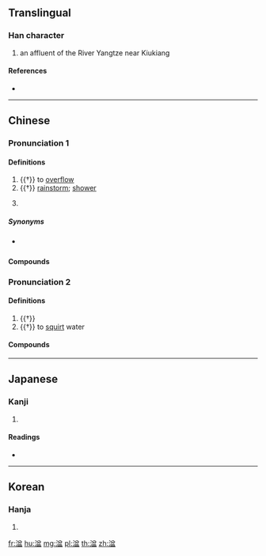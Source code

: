 {{character info/new}}
==Translingual==

===Han character===
{{Han char|rn=85|rad=水|as=09|sn=12|four=38117|canj=ECST}}

# an affluent of the River Yangtze near Kiukiang

====References====
* {{Han ref|kx=0636.320|dkj=17832|dj=1044.020|hdz=31682.060|uh=6E53|ud=28243|bh=DA4B|bd=55883}}

----

==Chinese==
{{zh-forms}}

===Pronunciation 1===
{{zh-pron
|m=pén
|m-s=pen2
|c=pun4
|h=pfs=phùn;gd=pun1
|x=ben2
|mc=1
|oc=2
|cat=v,n,pn
}}

====Definitions====
{{zh-hanzi}}

# {{†}} {{lb|zh|Southwestern Mandarin|dialectal|_|Gan|Hakka|dialectal|_|Jin|Xiang|of water|etc.}} to [[overflow]]
# {{†}} [[rainstorm]]; [[shower]]
# {{lb|zh|historical}} {{zh-altname|龍開河}}

=====Synonyms=====
* {{sense|to overflow}} {{qualifier|Standard Mandarin}} {{zh-l|溢出}}

====Compounds====
{{zh-der|湓出|湓溢|湓涌}}

===Pronunciation 2===
{{zh-pron
|m=pèn
|mc=3+2
|oc=1+3
|cat=adv,v
}}

====Definitions====
{{zh-hanzi}}

# {{†}} {{lb|zh|onomatopoeia}} {{n-g|The sound of water.}}
# {{†}} to [[squirt]] water

====Compounds====
{{zh-der|湓流}}

----

==Japanese==

===Kanji===
{{ja-kanji|grade=|rs=水09}}

# {{defn|lang=ja|sort=水09}}

====Readings====
* {{ja-readings|on=[[ほん]] (hon), [[ふん]] (fun), [[ぼん]] (bon)|kun=[[あふれる]] (afureru)}}

----

==Korean==

===Hanja===
{{ko-hanja|hangeul=분|eumhun=|rv=bun|mr=pun|y=pun}}

# {{defn|lang=ko|sort=水09}}

[[fr:湓]]
[[hu:湓]]
[[mg:湓]]
[[pl:湓]]
[[th:湓]]
[[zh:湓]]